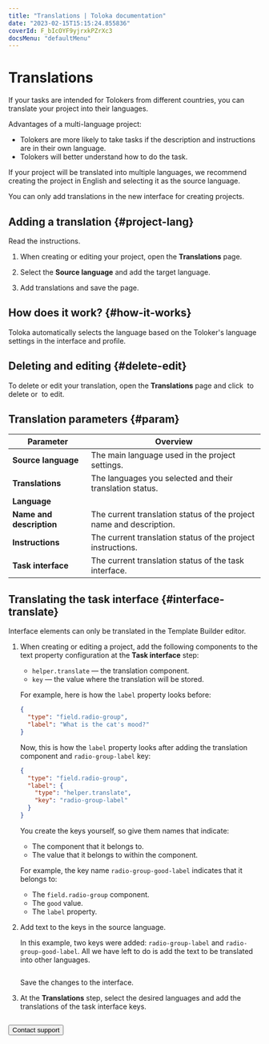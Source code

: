 ```yaml
---
title: "Translations | Toloka documentation"
date: "2023-02-15T15:15:24.855836"
coverId: F_bIcOYF9yjrxkPZrXc3
docsMenu: "defaultMenu"
---
```



# Translations

If your tasks are intended for Tolokers from different countries, you can translate your project into their languages.

Advantages of a multi-language project:

- Tolokers are more likely to take tasks if the description and instructions are in their own language.
- Tolokers will better understand how to do the task.

If your project will be translated into multiple languages, we recommend creating the project in English and selecting it as the source language.

<Note mode="note" title="Note">

You can only add translations in the new interface for creating projects.

</Note>

## Adding a translation {#project-lang}

Read the instructions.

1. When creating or editing your project, open the **Translations** page.

1. Select the **Source language** and add the target language.

1. Add translations and save the page.

## How does it work? {#how-it-works}

Toloka automatically selects the language based on the Toloker's language settings in the interface and profile.

## Deleting and editing {#delete-edit}

To delete or edit your translation, open the **Translations** page and click <img src="https://tlkfrontprod.azureedge.net/portal-production/static/uploaded/images/1675425179742/1675425179742_original_svg.svg" alt="" /> to delete or <img src="https://tlkfrontprod.azureedge.net/portal-production/static/uploaded/images/1675425178270/1675425178270_original_svg.svg" alt="" /> to edit.

## Translation parameters {#param}

Parameter | Overview
----- | -----
**Source language** | The main language used in the project settings.
**Translations** | The languages you selected and their translation status.
**Language** | <ProjectLanguagesTable1/>
**Name and description** | The current translation status of the project name and description.
**Instructions** | The current translation status of the project instructions.
**Task interface** | The current translation status of the task interface.

## Translating the task interface {#interface-translate}

<Note mode="warning" title="Warning">

Interface elements can only be translated in the Template Builder editor.

</Note>

1. When creating or editing a project, add the following components to the text property configuration at the **Task interface** step:

    - `helper.translate` — the translation component.
    - `key` — the value where the translation will be stored.

    For example, here is how the `label` property looks before:

    ```json
    {
      "type": "field.radio-group",
      "label": "What is the cat's mood?"
    }
    ```

    Now, this is how the `label` property looks after adding the translation component and `radio-group-label` key:

    ```json
    {
      "type": "field.radio-group",
      "label": {
        "type": "helper.translate",
        "key": "radio-group-label"
      }
    }
    ```

    You create the keys yourself, so give them names that indicate:

    - The component that it belongs to.
    - The value that it belongs to within the component.

    For example, the key name `radio-group-good-label` indicates that it belongs to:

    - The `field.radio-group` component.
    - The `good` value.
    - The `label` property.

1. Add text to the keys in the source language.

    In this example, two keys were added: `radio-group-label` and `radio-group-good-label`. All we have left to do is add the text to be translated into other languages.

    <Image width="352px" withBackground imageId="1675425596141" alt="" />

    Save the changes to the interface.

1. At the **Translations** step, select the desired languages and add the translations of the task interface keys.

    <Image width="589px" withBackground imageId="1675425612825" alt="" />

<Button themeColor="light" view="default" size="l" type="link" url="/docs/guide/troubleshooting/support?form-source=guide-project-languages">Contact support</Button>
